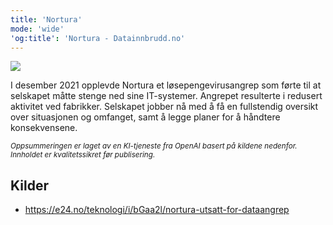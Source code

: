 ```yaml
---
title: 'Nortura'
mode: 'wide'
'og:title': 'Nortura - Datainnbrudd.no'
---
```


<Frame>
<img src="/images/nortura.png" noZoom/>
</Frame>

I desember 2021 opplevde Nortura et løsepengevirusangrep som førte til at selskapet måtte stenge ned sine IT-systemer. Angrepet resulterte i redusert aktivitet ved fabrikker. Selskapet jobber nå med å få en fullstendig oversikt over situasjonen og omfanget, samt å legge planer for å håndtere konsekvensene.

<sup><i>Oppsummeringen er laget av en KI-tjeneste fra OpenAI basert på kildene nedenfor. Innholdet er kvalitetssikret før publisering.</i></sup>

## Kilder
- https://e24.no/teknologi/i/bGaa2l/nortura-utsatt-for-dataangrep
